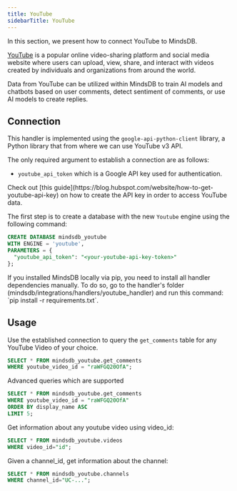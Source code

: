 ```yaml
---
title: YouTube
sidebarTitle: YouTube
---
```


In this section, we present how to connect YouTube to MindsDB.

[YouTube](https://www.youtube.com/) is a popular online video-sharing platform and social media website where users can upload, view, share, and interact with videos created by individuals and organizations from around the world.

Data from YouTube can be utilized within MindsDB to train AI models and chatbots based on user comments, detect sentiment of comments, or use AI models to create replies.

## Connection

This handler is implemented using the `google-api-python-client` library, a Python library that from where we can use YouTube v3 API.

The only required argument to establish a connection are as follows:

* `youtube_api_token` which is a Google API key used for authentication.

<Tip>
Check out [this guide](https://blog.hubspot.com/website/how-to-get-youtube-api-key) on how to create the API key in order to access YouTube data.
</Tip>

The first step is to create a database with the new `Youtube` engine using the following command:

```sql
CREATE DATABASE mindsdb_youtube
WITH ENGINE = 'youtube',
PARAMETERS = {
  "youtube_api_token": "<your-youtube-api-key-token>"  
};
```

<Tip>
If you installed MindsDB locally via pip, you need to install all handler dependencies manually. To do so, go to the handler's folder (mindsdb/integrations/handlers/youtube_handler) and run this command: `pip install -r requirements.txt`.
</Tip>

## Usage

Use the established connection to query the `get_comments` table for any YouTube Video of your choice.

```sql
SELECT * FROM mindsdb_youtube.get_comments
WHERE youtube_video_id = "raWFGQ20OfA";
```


Advanced queries which are supported

```sql
SELECT * FROM mindsdb_youtube.get_comments
WHERE youtube_video_id = "raWFGQ20OfA"
ORDER BY display_name ASC
LIMIT 5;
```


Get information about any youtube video using video_id:
```sql
SELECT * FROM mindsdb_youtube.videos
WHERE video_id="id";
```


Given a channel_id, get information about the channel:

```sql
SELECT * FROM mindsdb_youtube.channels
WHERE channel_id="UC-...";
```

